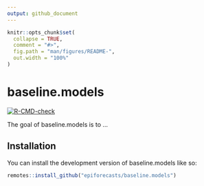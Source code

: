 ```yaml
---
output: github_document
---
```


<!-- README.md is generated from README.Rmd. Please edit that file -->

```r
knitr::opts_chunk$set(
  collapse = TRUE,
  comment = "#>",
  fig.path = "man/figures/README-",
  out.width = "100%"
)
```

# baseline.models

<!-- badges: start -->
[![R-CMD-check](https://github.com/epiforecasts/baseline.models/workflows/R-CMD-check/badge.svg)](https://github.com/epiforecasts/baseline.models/actions)
<!-- badges: end -->

The goal of baseline.models is to ...

## Installation

You can install the development version of baseline.models like so:

``` r
remotes::install_github("epiforecasts/baseline.models")
```
